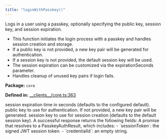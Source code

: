 ```yaml
---
title: "loginWithPasskey()"
---
```



<H3Bordered text="Overview" />

Logs in a user using a passkey, optionally specifying the public key, session key, and session expiration.

<ul>
  <li>This function initiates the login process with a passkey and handles session creation and storage.</li>
  <li>If a public key is not provided, a new key pair will be generated for authentication.</li>
  <li>If a session key is not provided, the default session key will be used.</li>
  <li>The session expiration can be customized via the expirationSeconds parameter.</li>
  <li>Handles cleanup of unused key pairs if login fails.</li>
</ul>

<p><strong>Package:</strong> <code>core</code></p>

<p><strong>Defined in:</strong> <a href="https://github.com/tkhq/sdk/blob/main/packages/core/src/__clients__/core.ts#L363">__clients__/core.ts:363</a></p>

<H3Bordered text="Parameters" />

<ParamField body="params" type='LoginWithPasskeyParams' required={false} >
  <Expandable title="params details">
    <NestedParam parentKey="params" childKey="expirationSeconds" type='string' required={false}>
session expiration time in seconds (defaults to the configured default).
</NestedParam>
    <NestedParam parentKey="params" childKey="publicKey" type='string' required={false}>
public key to use for authentication. If not provided, a new key pair will be generated.
</NestedParam>
    <NestedParam parentKey="params" childKey="sessionKey" type='string' required={false}>
session key to use for session creation (defaults to the default session key).
</NestedParam>
  </Expandable>
</ParamField>

<H3Bordered text="Response" />
A successful response returns the following fields:

<ResponseField name="returns" type="PasskeyAuthResult" required={true} >
  A promise that resolves to a PasskeyAuthResult, which includes:
         - `sessionToken`: the signed JWT session token.
         - `credentialId`: an empty string.
</ResponseField>
